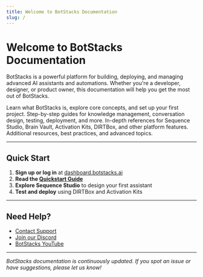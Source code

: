 ```yaml
---
title: Welcome to BotStacks Documentation
slug: /
---
```



# Welcome to BotStacks Documentation

BotStacks is a powerful platform for building, deploying, and managing advanced AI assistants and automations. Whether you're a developer, designer, or product owner, this documentation will help you get the most out of BotStacks.

<CardGroup>
  <Card title="Getting Started" href="/category/getting-started/">
    Learn what BotStacks is, explore core concepts, and set up your first project.
  </Card>
  <Card title="Common Tasks" href="/category/common-tasks/">
    Step-by-step guides for knowledge management, conversation design, testing, deployment, and more.
  </Card>
  <Card title="Tools & Features" href="/category/tools-features/">
    In-depth references for Sequence Studio, Brain Vault, Activation Kits, DIRTBox, and other platform features.
  </Card>
  <Card title="Resources" href="/category/resources/">
    Additional resources, best practices, and advanced topics.
  </Card>
</CardGroup>

---

## Quick Start

1. **Sign up or log in** at [dashboard.botstacks.ai](https://dashboard.botstacks.ai)
2. **Read the [Quickstart Guide](/category/quickstart-guide/)**
3. **Explore Sequence Studio** to design your first assistant
4. **Test and deploy** using DIRTBox and Activation Kits

---

## Need Help?

- [Contact Support](mailto:support@botstacks.ai)
- [Join our Discord](https://discord.gg/suMCX9NZSs)
- [BotStacks YouTube](https://www.youtube.com/@BotStacksai/videos)

---

_BotStacks documentation is continuously updated. If you spot an issue or have suggestions, please let us know!_ 